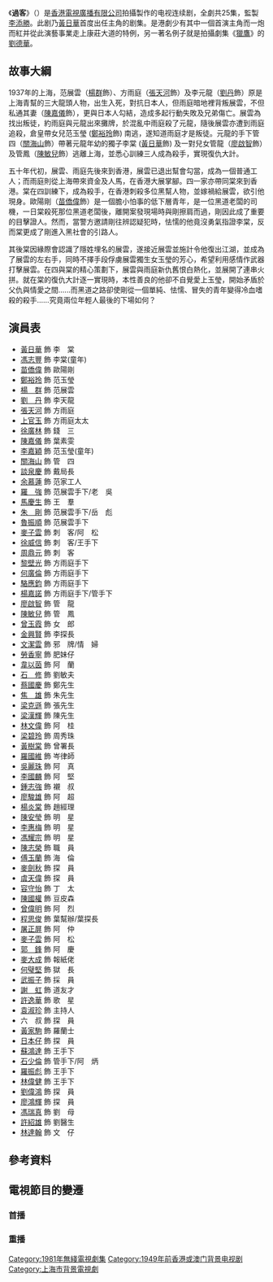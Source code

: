 {{unreferenced|time=2019-09-08T13:47:06+00:00}}
{{無綫劇集 
| 中文劇名=過客
| 英文劇名={{lang|en|The Lonely Hunter}}
| 圖像=
| 製作年份=1980年
| 海外推出日期=
| 翡翠台首播日期=1981年2月9日-3月13日
| 翡翠台首播時間=逢星期一至五
| 監製=[[李添勝|李添勝]]
| 編導=[[蕭鍵鏗|蕭鍵鏗]]、[[吳一帆|吳一帆]]、[[余凱榮|余凱榮]]
| 製作統籌=[[李仁珠|李仁珠]]<ref>在此劇片尾完結期間，[[李仁珠|李仁珠]]沒有提及製作統籌製作，現時轉為行政助理製作。</ref>
| 助理編導={{nowrap|[[陳莎莉|陳莎莉]]、[[黃潤秋|黃潤秋]]、[[翁偉傲|翁偉傲]]、[[黃安東|黃安東]]、<br/>[[馬賢良|馬賢良]]}}
| 編審=[[陳翹英|陳翹英]]<ref>在此劇片尾完結期間，[[陳翹英|陳翹英]]沒有提及編審製作，現時轉為劇本審閱製作。</ref>
| 編劇=[[李茜_(香港編劇)|李　茜]]、[[張毅成|張毅成]]、[[葉中嫻|葉中嫻]]
| 故事=[[古兆奉|古兆奉]]、[[吳錫興|吳錫興]]
| 集數=25
| 劇種=爱情、复仇
| 製作公司=[[香港|香港]][[電視廣播有限公司|電視廣播有限公司]]
| 主演=[[黃日華|黃日華]]、[[苗僑偉|苗僑偉]]、[[鄭裕玲|鄭裕玲]]
| 主題曲=過客
| 作曲=[[顧嘉煇|顧嘉煇]]
| 填詞=[[鄧偉雄|鄧偉雄]]
| 主唱=[[關菊英|關菊英]]
}}
《'''過客'''》（{{lang-en|'''The Lonely Hunter'''}}）是[[香港|香港]][[電視廣播有限公司|電視廣播有限公司]]拍攝製作的电视连续剧，全劇共25集，監製[[李添勝|李添勝]]。此剧乃[[黃日華|黃日華]]首度出任主角的剧集。是港劇少有其中一個首演主角而一炮而紅并從此演藝事業走上康莊大道的特例，另一著名例子就是拍攝劇集《[[獵鷹_(電視劇)|獵鷹]]》的[[劉德華|劉德華]]。

==故事大綱==
1937年的上海，范展雲（[[楊群_(演員)|楊群]]飾）、方雨庭（[[張天河|張天河]]飾）及李元龍（[[劉丹_(香港)|劉丹]]飾）原是上海青幫的三大龍頭人物，出生入死，對抗日本人，但雨庭暗地裡背叛展雲，不但私通其妻（[[陳嘉儀|陳嘉儀]]飾），更與日本人勾結，造成多起行動失敗及兄弟傷亡。展雲為找出叛徒，約雨庭與元龍出來攤牌，於混亂中雨庭殺了元龍，隨後展雲亦遭到雨庭追殺，倉皇帶女兒范玉瑩 ([[鄭裕玲|鄭裕玲]]飾) 南逃，遂知道雨庭才是叛徒。元龍的手下管四（[[關海山|關海山]]飾）帶著元龍年幼的獨子李棠 ([[黃日華|黃日華]]飾) 及一對兒女管龍（[[廖啟智|廖啟智]]飾）及管鳳（[[陳敏兒|陳敏兒]]飾）逃離上海，並悉心訓練三人成為殺手，實現復仇大計。

五十年代初，展雲、雨庭先後來到香港，展雲已退出幫會勾當，成為一個普通工人；而雨庭則從上海帶來資金及人馬，在香港大展掌腳。四一家亦帶同棠來到香港。棠在四訓練下，成為殺手，在香港刺殺多位黑幫人物，並嫁禍給展雲，欲引他現身。歐陽剛（[[苗僑偉|苗僑偉]]飾）是一個膽小怕事的低下層青年，是一位黑道老闆的司機，一日棠殺死那位黑道老闆後，離開案發現場時與剛擦肩而過，剛因此成了重要的目擊證人。然而，當警方邀請剛往辨認疑犯時，怯懦的他竟沒勇氣指證李棠，反而棠更成了剛進入黑社會的引路人。

其後棠因緣際會認識了隱姓埋名的展雲，遂接近展雲並施計令他復出江湖，並成為了展雲的左右手，同時不擇手段俘虜展雲獨生女玉瑩的芳心，希望利用感情作武器打擊展雲。在四與棠的精心策劃下，展雲與雨庭新仇舊恨白熱化，並展開了連串火拼。就在棠的復仇大計逐一實現時，本性善良的他卻不自覺愛上玉瑩，開始矛盾於父仇與情愛之間......而黑道之路卻使剛從一個單純、怯懦、冒失的青年變得冷血嗜殺的殺手……究竟兩位年輕人最後的下場如何？

==演員表==
*[[黃日華|黃日華]] 飾 李　棠
*[[馮志豐|馮志豐]] 飾 李棠(童年)
*[[苗僑偉|苗僑偉]] 飾 歐陽剛
*[[鄭裕玲|鄭裕玲]] 飾 范玉瑩
*[[楊群_(演員)|楊　群]] 飾 范展雲
*[[劉慶基|劉　丹]] 飾 李天龍
*[[張天河|張天河]] 飾 方雨庭
*[[上官玉|上官玉]] 飾 方雨庭太太
*[[徐廣林|徐廣林]] 飾 錢　三
*[[陳嘉儀|陳嘉儀]] 飾 葉素雯
*[[李嘉穎|李嘉穎]] 飾 范玉瑩(童年)
*[[關海山|關海山]] 飾 管　四
*[[談泉慶|談泉慶]] 飾 戴局長
*[[余慕蓮|余慕蓮]] 飾 范家工人
*[[羅強|羅　強]] 飾 范展雲手下/老　吳
*[[馬慶生|馬慶生]] 飾 王　羣
*[[朱剛|朱　剛]] 飾 范展雲手下/岳　彪
*[[魯振順|魯振順]] 飾 范展雲手下
*[[麥子雲|麥子雲]] 飾 刺　客/阿　松
*[[徐威信|徐威信]] 飾 刺　客/王手下
*[[周鼎元|周鼎元]] 飾 刺　客
*[[黎壁光|黎壁光]] 飾 方雨庭手下
*[[何廣倫|何廣倫]] 飾 方雨庭手下
*[[駱應鈞|駱應鈞]] 飾 方雨庭手下
*[[楊嘉諾|楊嘉諾]] 飾 方雨庭手下/管手下
*[[廖啟智|廖啟智]] 飾 管　龍
*[[陳敏兒|陳敏兒]] 飾 管　鳳
*[[曾玉霞|曾玉霞]] 飾 女　郎
*[[金興賢|金興賢]] 飾 李探長
*[[文潔雲|文潔雲]] 飾 邪　牌/情　婦
*[[勞香寧|勞香寧]] 飾 肥妹仔
*[[韋以茵|韋以茵]] 飾 阿　蘭
*[[石修|石　修]] 飾 劉敏夫
*[[蔡國慶_(香港)|蔡國慶]] 飾 鄭先生
*[[焦雄|焦　雄]] 飾 朱先生
*[[梁克遜|梁克遜]] 飾 張先生
*[[梁漢輝|梁漢輝]] 飾 陳先生
*[[林文偉|林文偉]] 飾 阿　桂
*[[梁碧玲|梁碧玲]] 飾 周秀珠
*[[黃樹棠|黃樹棠]] 飾 曾署長
*[[羅國維|羅國維]] 飾 岑律師
*[[吳麗珠|吳麗珠]] 飾 阿　真
*[[李國麟_(演員)|李國麟]] 飾 阿　堅
*[[鍾志強|鍾志強]] 飾 襯　叔
*[[廖駿雄|廖駿雄]] 飾 阿　超
*[[楊炎棠|楊炎棠]] 飾 趙經理
*[[陳安瑩|陳安瑩]] 飾 明　星
*[[李惠梅|李惠梅]] 飾 明　星
*[[馮耀宗|馮耀宗]] 飾 明　星
*[[陳志榮|陳志榮]] 飾 職　員
*[[傅玉蘭|傅玉蘭]] 飾 海　倫
*[[麥劍秋|麥劍秋]] 飾 探　員
*[[虞天偉|虞天偉]] 飾 探　員
*[[容守怡|容守怡]] 飾 丁　太
*[[陳國權|陳國權]] 飾 豆皮森
*[[曾偉明|曾偉明]] 飾 阿　烈
*[[程思俊|程思俊]] 飾 葉幫辦/葉探長
*[[屠正屏|屠正屏]] 飾 阿　仲
*[[麥子雲|麥子雲]] 飾 阿　松
*[[郭鋒_(演員)|郭　鋒]] 飾 阿　慶
*[[麥大成|麥大成]] 飾 報紙佬
*[[何璧堅|何璧堅]] 飾 獄　長
*[[武振子|武振子]] 飾 採　員
*[[謝虹|謝　虹]] 飾 道友才
*[[許逸華|許逸華]] 飾 歌　星
*[[袁淑珍|袁淑珍]] 飾 主持人
*六　叔 飾 探　員
*[[黃家駒|黃家駒]] 飾 羅蘭士
*[[日本仔|日本仔]] 飾 探　員
*[[蘇鴻達|蘇鴻達]] 飾 王手下
*[[石少倫|石少倫]] 飾 管手下/阿　炳
*[[羅振彪|羅振彪]] 飾 王手下
*[[林偉健|林偉健]] 飾 王手下
*[[劉偉鴻|劉偉鴻]] 飾 探　員
*[[廖鴻輝|廖鴻輝]] 飾 探　員
*[[馮瑞真|馮瑞真]] 飾 劉　母
*[[許紹雄|許紹雄]] 飾 劉醫生
*[[林達翰|林達翰]] 飾 文　仔

==參考資料==
{{reflist}}

==電視節目的變遷==
===首播===
{{電視節目的變遷
|電視台={{HKG-NOC}}[[無綫電視|無綫電視]][[翡翠台|翡翠台]]
|播放檔次= 星期一至五 20:30-21:30 
|節目名稱=過客<br/>(1981.02.09 - 1981.03.13)
|上一節目=[[流氓皇帝|流氓皇帝]]<br/>(1981.01.12 - 1981.02.06)
|下一節目=[[龍虎雙霸天|龍虎雙霸天]]<br/>(1981.03.16 - 1981.04.17)
}}
===重播===
{{電視節目的變遷
|電視台={{HKG-NOC}}[[無綫電視|無綫電視]][[翡翠台|翡翠台]][[翡翠台電視劇集列表_(1997年)#早上劇集時段|早上劇集時段]]
|播放檔次= 星期一至五 10:40-11:40<br/>2月6日 、2月7日及2月20日<ref>改為播放《鄧小平逝世特輯》（鄧小平去世之後情況）</ref>暫停播映
|節目名稱=過客<br/>(1997.01.27 - 1997.03.05)
|上一節目=[[絕代雙驕_(1979年電視劇)|絕代雙驕]]<br/>(1997.01.02 - 1997.01.24)
|下一節目=[[女黑俠木蘭花_(電視劇)|女黑俠木蘭花]]<br/>(1997.03.06 - 1997.03.31)
}}

[[Category:1981年無綫電視劇集|Category:1981年無綫電視劇集]]
[[Category:1949年前香港或澳门背景电视剧|Category:1949年前香港或澳门背景电视剧]]
[[Category:上海市背景電視劇|Category:上海市背景電視劇]]